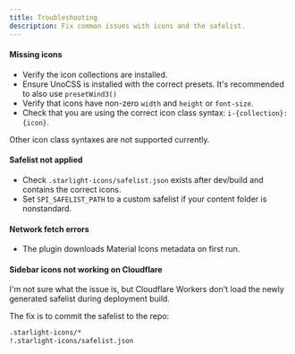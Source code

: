 ```yaml
---
title: Troubleshooting
description: Fix common issues with icons and the safelist.
---
```



#### Missing icons

- Verify the icon collections are installed.
- Ensure UnoCSS is installed with the correct presets. It's recommended to also use `presetWind3()`
- Verify that icons have non-zero `width` and `height` or `font-size`.
- Check that you are using the correct icon class syntax: `i-{collection}:{icon}`.

<Aside type="caution">
  Other icon class syntaxes are not supported currently.
</Aside>

#### Safelist not applied

- Check `.starlight-icons/safelist.json` exists after dev/build and contains the correct icons.
- Set `SPI_SAFELIST_PATH` to a custom safelist if your content folder is nonstandard.

#### Network fetch errors

- The plugin downloads Material Icons metadata on first run.

#### Sidebar icons not working on Cloudflare

I'm not sure what the issue is, but Cloudflare Workers don't load the newly generated safelist during deployment build.

The fix is to commit the safelist to the repo:

```txt title=".gitignore"
.starlight-icons/*
!.starlight-icons/safelist.json
```
